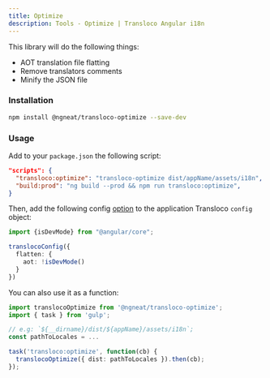 ```yaml
---
title: Optimize
description: Tools - Optimize | Transloco Angular i18n
---
```


This library will do the following things:

- AOT translation file flatting
- Remove translators comments
- Minify the JSON file

### Installation

```bash
npm install @ngneat/transloco-optimize --save-dev
```

### Usage

Add to your `package.json` the following script:

```json title="package.json"
"scripts": {
  "transloco:optimize": "transloco-optimize dist/appName/assets/i18n",
  "build:prod": "ng build --prod && npm run transloco:optimize",
}
```

Then, add the following config [option](../getting-started/config-options#flattenaot) to the application Transloco `config` object:

```ts
import {isDevMode} from "@angular/core";

translocoConfig({
  flatten: {
    aot: !isDevMode()
  }
})
```

You can also use it as a function:
```ts
import translocoOptimize from '@ngneat/transloco-optimize';
import { task } from 'gulp';

// e.g: `${__dirname}/dist/${appName}/assets/i18n`;
const pathToLocales = ...

task('transloco:optimize', function(cb) {
  translocoOptimize({ dist: pathToLocales }).then(cb);
});
```
